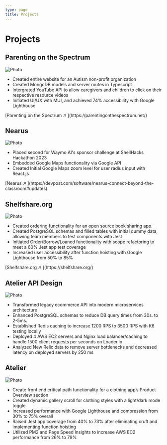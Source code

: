 ```yaml
---
type: page
title: Projects
---
```


# Projects


<h2>Parenting on the Spectrum</h2>
<Image
  src="/images/pots.jpg"
  alt="Photo"
  width={1125}
  height={750}
  priority
  className="next-image"
  style={{borderRadius: '10px'}}
/>
<ul>
<li>Created entire website for an Autism non-profit organization</li>
<li>Created MongoDB models and server routes in Typescript</li>
<li>Intergrated YouTube API to allow caregivers and children to click on their respective resource videos</li>
<li>Initiated UI/UX with MUI, and achieved 74% accessibility with Google Lighthouse</li>
</ul>
[Parenting on the Spectrum ↗ ](https://parentingonthespectrum.net/)

<h2>Nearus</h2>
<Image
  src="/images/nearus.jpeg"
  alt="Photo"
  width={1125}
  height={750}
  priority
  className="next-image"
  style={{borderRadius: '10px'}}
/>
<ul>
<li>Placed second for Waymo AI's sponsor challenge at ShellHacks Hackathon 2023</li>
<li>Embedded Google Maps functionality via Google API</li>
<li>Created Initial Google Maps zoom level for user radius input with React.js</li>
</ul>
[Nearus ↗ ](https://devpost.com/software/nearus-connect-beyond-the-classroom#updates)

<h2>Shelfshare.org</h2>
<Image
  src="/images/shelfshare.jpg"
  alt="Photo"
  width={1125}
  height={750}
  priority
  className="next-image"
  style={{borderRadius: '10px'}}
/>
<ul>
<li>Created ordering functionality for an open source book sharing app.</li>
<li>Created PostgreSQL schemas and filled tables with initial dummy data, allowing team members to test components with Jest</li>
<li>Initiated Order/Borrow/Loaned functionality with scope refactoring to meet a 60% Jest app test coverage</li>
<li>Increased user accessibility after function hoisting with Google Lighthouse from 50% to 85%</li>
</ul>
[Shelfshare.org ↗ ](https://shelfshare.org/)

<h2>Atelier API Design</h2>
<Image
  src="/images/SDC.jpg"
  alt="Photo"
  width={1125}
  height={750}
  priority
  className="next-image"
  style={{borderRadius: '10px'}}
/>
<ul>
<li>Transformed legacy ecommerce API into modern microservices architecture</li>
<li>Enhanced PostgreSQL schemas to reduce DB query times from 30s. to 2-5ms.</li>
<li>Established Redis caching to increase 1200 RPS to 3500 RPS with K6 testing locally</li>
<li>Deployed 4 AWS EC2 servers and Nginx load balancer/caching to handle 1500 client requests per
seconds on Loader.io</li>
<li>Analyzed New Relic data to remove server bottlenecks and decreased latency on deployed servers by
250 ms</li>
</ul>

<h2>Atelier</h2>
<Image
  src="/images/FEC.jpg"
  alt="Photo"
  width={1125}
  height={750}
  priority
  className="next-image"
  style={{borderRadius: '10px'}}
/>
<ul>
<li>Create front end critical path functionality for a clothing app’s Product Overview section</li>
<li>Created dynamic gallery scroll for clothing styles with a light/dark mode toggle</li>
<li>Increased performance with Google Lighthouse and compression from 30% to 75% overall</li>
<li>Raised Jest app coverage from 40% to 73% after eliminating cruft and implementing function hoisting</li>
<li>Utilized PM2 and Page Speed Insights to increase AWS EC2 performance from 26% to 79%</li>
</ul>
